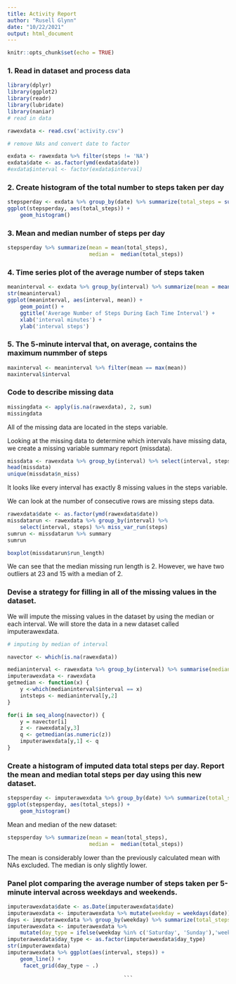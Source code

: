 ```yaml
---
title: Activity Report
author: "Rusell Glynn"
date: "10/22/2021"
output: html_document
---
```


```r
knitr::opts_chunk$set(echo = TRUE)
```

### 1. Read in dataset and process data

```r

library(dplyr)
library(ggplot2)
library(readr)
library(lubridate)
library(naniar)
# read in data

rawexdata <- read.csv('activity.csv')

# remove NAs and convert date to factor

exdata <- rawexdata %>% filter(steps != 'NA')
exdata$date <- as.factor(ymd(exdata$date))
#exdata$interval <- factor(exdata$interval)

```

### 2. Create histogram of the total number to steps taken per day

```r

stepsperday <- exdata %>% group_by(date) %>% summarize(total_steps = sum(steps))
ggplot(stepsperday, aes(total_steps)) +
    geom_histogram()

```

### 3. Mean and median number of steps per day

```r

stepsperday %>% summarize(mean = mean(total_steps),
                          median =  median(total_steps))

```

### 4. Time series plot of the average number of steps taken

```r
meaninterval <- exdata %>% group_by(interval) %>% summarize(mean = mean(steps))
str(meaninterval)
ggplot(meaninterval, aes(interval, mean)) +
    geom_point() +
    ggtitle('Average Number of Steps During Each Time Interval') +
    xlab('interval minutes') +
    ylab('interval steps')

```

### 5. The 5-minute interval that, on average, contains the maximum nummber of steps

```r

maxinterval <- meaninterval %>% filter(mean == max(mean))
maxinterval$interval

```

### Code to describe missing data

```r

missingdata <- apply(is.na(rawexdata), 2, sum)
missingdata

```
All of the missing data are located in the steps variable.

Looking at the missing data to determine which intervals have missing data, we create a missing variable summary report (missdata).

```r
missdata <- rawexdata %>% group_by(interval) %>% select(interval, steps) %>% miss_var_summary()
head(missdata)
unique(missdata$n_miss)

```
It looks like every interval has exactly 8 missing values in the steps variable.

We can look at the number of consecutive rows are missing steps data.

```r

rawexdata$date <- as.factor(ymd(rawexdata$date))
missdatarun <- rawexdata %>% group_by(interval) %>%
    select(interval, steps) %>% miss_var_run(steps)
sumrun <- missdatarun %>% summary
sumrun

boxplot(missdatarun$run_length)
```

We can see that the median missing run length is 2. However, we have two outliers at 23 and 15 with a median of 2.

### Devise a strategy for filling in all of the missing values in the dataset.

We will impute the missing values in the dataset by using the median or each interval. We will store the data in a new dataset called imputerawexdata.

```r

# imputing by median of interval

navector <- which(is.na(rawexdata))

medianinterval <- rawexdata %>% group_by(interval) %>% summarise(median = median(steps, na.rm = T))
imputerawexdata <- rawexdata
getmedian <- function(x) {
    y <-which(medianinterval$interval == x)
    intsteps <- medianinterval[y,2]
}

for(i in seq_along(navector)) {
    y = navector[i]
    z <- rawexdata[y,3]
    q <- getmedian(as.numeric(z))
    imputerawexdata[y,1] <- q
}

```
### Create a histogram of imputed data total steps per day. Report the mean and median total steps per day using this new dataset.

```r

stepsperday <- imputerawexdata %>% group_by(date) %>% summarize(total_steps = sum(steps))
ggplot(stepsperday, aes(total_steps)) +
    geom_histogram()

```

Mean and median of the new dataset:

```r
stepsperday %>% summarize(mean = mean(total_steps),
                          median =  median(total_steps))
```
The mean is considerably lower than the previously calculated mean with NAs excluded. The median is only slightly lower.

### Panel plot comparing the average number of steps taken per 5-minute interval across weekdays and weekends.

```r
imputerawexdata$date <- as.Date(imputerawexdata$date)
imputerawexdata <- imputerawexdata %>% mutate(weekday = weekdays(date))
days <- imputerawexdata %>% group_by(weekday) %>% summarize(total_steps = sum(steps))
imputerawexdata <- imputerawexdata %>% 
    mutate(day_type = ifelse(weekday %in% c('Saturday', 'Sunday'),'weekend','weekday'))
imputerawexdata$day_type <- as.factor(imputerawexdata$day_type)
str(imputerawexdata)
imputerawexdata %>% ggplot(aes(interval, steps)) +
    geom_line() +
     facet_grid(day_type ~ .)


```


                                         ```